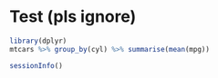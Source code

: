 # Test (pls ignore)

```r
library(dplyr)
mtcars %>% group_by(cyl) %>% summarise(mean(mpg))

sessionInfo()

```

